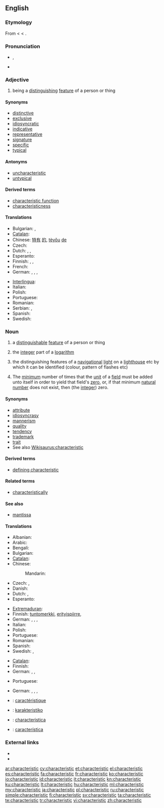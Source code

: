 ==English==
{{wikipedia}}

===Etymology===
From {{etyl|grc}} {{term|χαρακτηριστικός|lang=grc}} < {{term|χαρακτηρίζω||to designate by a characteristic mark|lang=grc}} < {{term|χαρακτήρ|lang=grc||a mark, character}}.

===Pronunciation===
* {{IPA|/ˌkæɹəktəˈɹɪstɪk/}}, {{SAMPA|/%k{r\kt@"r\IstIk/}}
* {{audio|En-us-characteristic.ogg|Audio (US)}}

===Adjective===
{{en-adj}}

# being a [[distinguish]]ing [[feature]] of a person or thing

====Synonyms====
* [[distinctive]]
* [[exclusive]]
* [[idiosyncratic]]
* [[indicative]]
* [[representative]]
* [[signature]]
* [[specific]]
* [[typical]]

====Antonyms====
* [[uncharacteristic]]
* [[untypical]]

====Derived terms====
* [[characteristic function]]
* [[characteristicness]]

====Translations====
{{trans-top|being a distinguishing feature of a person or thing}}
* Bulgarian: {{t|bg|характерен}},  {{t|bg|отличителен}}
* [[Catalan]]: {{t|da|característic}}
* Chinese: [[特有]] [[的]], [[tèyǒu]] [[de]]
* Czech: {{t-|cs|charakteristický|m}}
* Dutch: {{t+|nl|kenmerkend}},  {{t-|nl|karakteristiek}}, {{t|nl|idiosyncratisch}}
* Esperanto: {{t|eo|karakteriza}}
* Finnish: {{t-|fi|ominainen}}, {{t-|fi|luonteenomainen}}, {{t-|fi|tunnusomainen}}
* French: {{t+|fr|caractéristique}}
* German: {{t+|de|charakteristisch}}, {{t+|de|bezeichnend}}, {{t+|de|kennzeichnend}}, {{t+|de|typisch}}
{{trans-mid}}
* [[Interlingua]]: {{t|ia|characteristic}}
* Italian: {{t+|it|caratteristica}}
* Polish: {{t+|pl|charakterystyczny|m}}
* Portuguese: {{t+|pt|característico}}
* Romanian: {{t|ro|caracteristic}}
* Serbian: {{t-|sr|osobina|f}}, {{t-|sr|značajka|f}}
* Spanish: {{t-|es|característico}}
* Swedish: {{t+|sv|karakteristisk}}
{{trans-bottom}}

===Noun===
{{en-noun}}

# a [[distinguishable]] [[feature]] of a person or thing
# {{mathematics}} the [[integer]] part of a [[logarithm]]
# {{nautical}} the distinguishing features of a [[navigational]] [[light]] on a [[lighthouse]] etc by which it can be identified (colour, pattern of flashes etc)
# {{algebra|field theory}} The [[minimum]] number of times that the [[unit]] of a [[field]] must be added unto itself in order to yield that field's [[zero]], or, if that minimum [[natural number]] does not exist, then (the [[integer]]) zero.

====Synonyms====
* [[attribute]]
* [[idiosyncrasy]]
* [[mannerism]]
* [[quality]]
* [[tendency]]
* [[trademark]]
* [[trait]]
* See also [[Wikisaurus:characteristic]]

====Derived terms====
* [[defining characteristic]]

====Related terms====
* [[characteristically]]

====See also====
* [[mantissa]]

====Translations====
{{trans-top|distinguishing feature}}
* Albanian: {{t|sq|karakteristikë|f|xs=Albanian}}
* Arabic: {{t-|ar|صفة|f|tr=Siffa}}
* Bengali: {{t-|bn|বৈশিষ্ট্য|sc=Beng|xs=Bengali}}
* Bulgarian: {{t|bg|отличителна черта}}
* [[Catalan]]: {{t|ca|característica|f}}
* Chinese:
*: Mandarin: {{t|zh|特质|tr=[[tèzhì]]|sc=Hani}}
* Czech: {{t-|cs|charakteristika|f}},  {{t+|cs|vlastnost|f}}
* Danish: {{t-|da|karakteristik|c}}
* Dutch: {{t-|nl|trekje|n}},  {{t-|nl|karakteristiek|f}}
* Esperanto: {{t|eo|karakterizilo}}
{{trans-mid}}
* [[Extremaduran]]: {{tø|ext|caraiterística|f}}
* Finnish: [[tuntomerkki]], [[erityispiirre]], {{t+|fi|tunnusmerkki}}
* German: {{t+|de|Merkmal|n}}, {{t+|de|Eigenschaft|f}}, {{t+|de|Charakteristik|f}}, {{t+|de|Eigenart|f}}
* Italian: {{t+|it|caratteristica}}
* Polish: {{t|pl|cecha|f}}
* Portuguese: {{t+|pt|característica|f}}
* Romanian: {{t|ro|caracteristică}}
* Spanish: {{t|es|característica|f}}
* Swedish: {{t|sv|karakteristikum|n}}, {{qualifier|characteristics}} {{t-|sv|karakteristik|c}}
{{trans-bottom}}

{{trans-top|integer part of a logarithm}}
* [[Catalan]]: {{t|ca|característica|f}}
* Finnish: {{t+|fi|karakteristika}}
* German: {{t+|de|Kennwert|n}}, {{t+|de|Kenngröße|f}}, {{t+|de|Charakteristik|f}}
{{trans-mid}}
* Portuguese: {{t+|pt|característica|f}}
{{trans-bottom}}

{{trans-top|distinguishing features of a navigational light}}
* German: {{t+|de|Merkmal|n}}, {{t+|de|Eigenschaft|f}}, {{t+|de|Charakteristik|f}}, {{t+|de|Eigenart|f}}
{{trans-mid}}
{{trans-bottom}}

{{checktrans-top}}
* {{ttbc|fr}}: [[caractéristique]] {{f}}
* {{ttbc|io}}: [[karakteristiko]]
* {{ttbc|ia}}: [[characteristica]]
* {{ttbc|es}}: [[característica]] {{f}}
{{trans-bottom}}

===External links===
* {{R:Webster 1913}}
* {{R:Century 1911}}

[[ar:characteristic]]
[[cy:characteristic]]
[[et:characteristic]]
[[el:characteristic]]
[[es:characteristic]]
[[fa:characteristic]]
[[fr:characteristic]]
[[ko:characteristic]]
[[io:characteristic]]
[[id:characteristic]]
[[it:characteristic]]
[[kn:characteristic]]
[[ku:characteristic]]
[[lt:characteristic]]
[[hu:characteristic]]
[[ml:characteristic]]
[[my:characteristic]]
[[ja:characteristic]]
[[pl:characteristic]]
[[ru:characteristic]]
[[simple:characteristic]]
[[fi:characteristic]]
[[sv:characteristic]]
[[ta:characteristic]]
[[te:characteristic]]
[[tr:characteristic]]
[[vi:characteristic]]
[[zh:characteristic]]